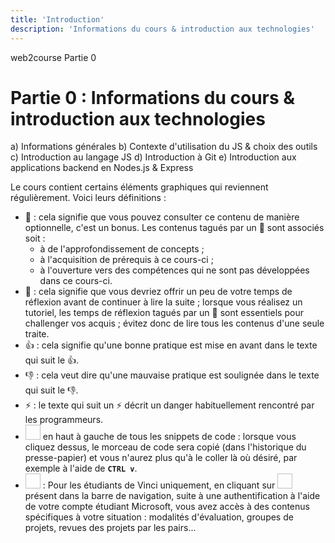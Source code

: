 ```yaml
---
title: 'Introduction'
description: 'Informations du cours & introduction aux technologies'
---
```


<PathViewer>
    <PathViewerItem to="/"> web2course </PathViewerItem>
    <PathViewerItem selected> Partie 0</PathViewerItem>
</PathViewer>

# Partie 0 : Informations du cours & introduction aux technologies



<InternalPageMenu sticky>
  <InternalPageMenuItem to="info"> a) Informations générales </InternalPageMenuItem>
  <InternalPageMenuItem to="js-context"> b) Contexte d'utilisation du JS & choix des outils </InternalPageMenuItem>
  <InternalPageMenuItem to="js-language"> c) Introduction au langage JS </InternalPageMenuItem>
  <InternalPageMenuItem to="git"> d) Introduction à Git </InternalPageMenuItem>
  <InternalPageMenuItem to="nodejs-app"> e) Introduction aux applications backend en Nodes.js & Express </InternalPageMenuItem>
</InternalPageMenu>

Le cours contient certains éléments graphiques qui reviennent régulièrement. Voici leurs définitions :
- 🍬 : cela signifie que vous pouvez consulter ce contenu de manière optionnelle, c'est un bonus. Les contenus tagués par un 🍬 sont associés soit :
    - à de l'approfondissement de concepts ;
    - à l'acquisition de prérequis à ce cours-ci ;
    - à l'ouverture vers des compétences qui ne sont pas développées dans ce cours-ci.
- 💭 : cela signifie que vous devriez offrir un peu de votre temps de réflexion avant de continuer à lire la suite ; lorsque vous réalisez un tutoriel, les temps de réflexion tagués par un 💭 sont essentiels pour challenger vos acquis ; évitez donc de lire tous les contenus d'une seule traite.
- 👍 : cela signifie qu'une bonne pratique est mise en avant dans le texte qui suit le 👍.
- 👎 : cela veut dire qu'une mauvaise pratique est soulignée dans le texte qui suit le 👎.
- ⚡ : le texte qui suit un ⚡ décrit un danger habituellement rencontré par les programmeurs.
- <Image name="copy.PNG" width="24px" height="24px" display="inline-block" /> en haut à gauche de tous les snippets de code : lorsque vous cliquez dessus, le morceau de code sera copié (dans l'historique du presse-papier) et vous n'aurez plus qu'à le coller là où désiré, par exemple à l'aide de **`CTRL v`**.
- <Image name="logo_vinci.png" width="24px" height="24px" display="inline-block" /> : Pour les étudiants de Vinci uniquement, en cliquant sur <Image name="logo_vinci.png" width="24px" height="24px" display="inline-block" /> présent dans la barre de navigation, suite à une authentification à l'aide de votre compte étudiant Microsoft, vous avez accès à des contenus spécifiques à votre situation : modalités d'évaluation, groupes de projets, revues des projets par les pairs...